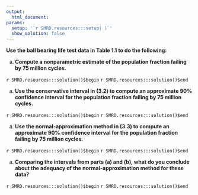 ```yaml
---
output:
  html_document:
params:
  setup: '`r SMRD.resources:::setup( )`'
  show_solution: false
---
```


__Use the ball bearing life test data in Table 1.1 to do the following:__

a. __Compute a nonparametric estimate of the population fraction failing by $75$ million cycles.__

`r SMRD.resources:::solution()$begin`
`r SMRD.resources:::solution()$end`

a. __Use the conservative interval in (3.2) to compute an approximate $90\%$ confidence interval for the population fraction failing by $75$ million cycles.__

`r SMRD.resources:::solution()$begin`
`r SMRD.resources:::solution()$end`

a. __Use the normal-approximation method in (3.3) to compute an approximate $90\%$ confidence interval for the population fraction failing by $75$ million cycles.__

`r SMRD.resources:::solution()$begin`
`r SMRD.resources:::solution()$end`

a. __Comparing the intervals from parts (a) and (b), what do you conclude about the adequacy of the normal-approximation method for these data?__

`r SMRD.resources:::solution()$begin`
`r SMRD.resources:::solution()$end`
